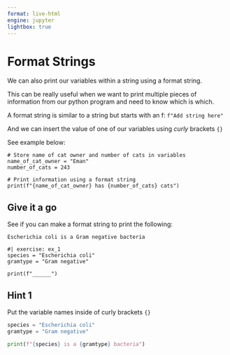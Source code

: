 ```yaml
---
format: live-html
engine: jupyter
lightbox: true
---
```


# Format Strings

We can also print our variables within a string using a format string. 

This can be really useful when we want to print multiple pieces of information from our python program and need to know which is which. 

A format string is similar to a string but starts with an f: ```f"Add string here"``` 

And we can insert the value of one of our variables using _curly_ brackets ```{}``` 

See example below: 

```pyodide
# Store name of cat owner and number of cats in variables
name_of_cat_owner = "Eman"
number_of_cats = 243

# Print information using a format string
print(f"{name_of_cat_owner} has {number_of_cats} cats")
```

## Give it a go

See if you can make a format string to print the following:

```Escherichia coli is a Gram negative bacteria```

```pyodide
#| exercise: ex_1
species = "Escherichia coli"
gramtype = "Gram negative"

print(f"______")
```

::: { .hint exercise="ex_1"}
::: { .callout-note collapse="false"}
## Hint 1

Put the variable names inside of curly brackets ```{}```

:::
:::

::: { .callout-tip collapse="true" title="Show answer"}
```python
species = "Escherichia coli"
gramtype = "Gram negative"

print(f"{species} is a {gramtype} bacteria")
```
:::
